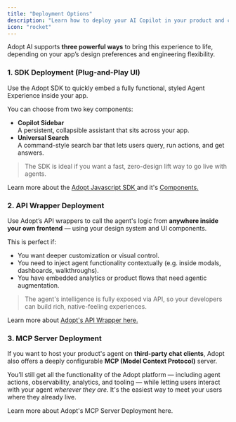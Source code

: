 ```yaml
---
title: "Deployment Options"
description: "Learn how to deploy your AI Copilot in your product and choose the right integration method"
icon: "rocket"
---
```


Adopt AI supports **three powerful ways** to bring this experience to life, depending on your app’s design preferences and engineering flexibility.

### 1. SDK Deployment (Plug-and-Play UI)

Use the Adopt SDK to quickly embed a fully functional, styled Agent Experience inside your app.

You can choose from two key components:

- **Copilot Sidebar**\
  A persistent, collapsible assistant that sits across your app.
- **Universal Search**\
  A command-style search bar that lets users query, run actions, and get answers.

> The SDK is ideal if you want a fast, zero-design lift way to go live with agents.

Learn more about the [Adopt Javascript SDK ](/javascript-sdk/introduction)and it's [Components. ](/javascript-sdk/components)

### 2. API Wrapper Deployment

Use Adopt’s API wrappers to call the agent's logic from **anywhere inside your own frontend** — using your design system and UI components.

This is perfect if:

- You want deeper customization or visual control.
- You need to inject agent functionality contextually (e.g. inside modals, dashboards, walkthroughs).
- You have embedded analytics or product flows that need agentic augmentation.

> The agent's intelligence is fully exposed via API, so your developers can build rich, native-feeling experiences.

Learn more about [Adopt's API Wrapper here. ](/api-reference/introduction)

### 3. MCP Server Deployment

If you want to host your product's agent on **third-party chat clients**, Adopt also offers a deeply configurable **MCP (Model Context Protocol)** server.

You’ll still get all the functionality of the Adopt platform — including agent actions, observability, analytics, and tooling — while letting users interact with your agent _wherever they are_. It's the easiest way to meet your users where they already live.

Learn more about Adopt's MCP Server Deployment here.